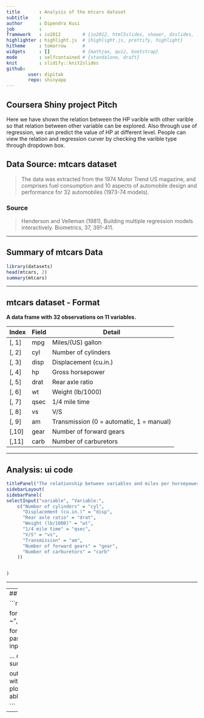 ```yaml
---
title       : Analysis of the mtcars dataset
subtitle    : 
author      : Dipendra Kusi
job         : 
framework   : io2012        # {io2012, html5slides, shower, dzslides, ...}
highlighter : highlight.js  # {highlight.js, prettify, highlight}
hitheme     : tomorrow      # 
widgets     : []            # {mathjax, quiz, bootstrap}
mode        : selfcontained # {standalone, draft}
knit        : slidify::knit2slides
github: 
        user: dipitak
        repo: shinyapp
---
```


## Coursera Shiny project Pitch
Here we have shown the relation between the HP varible with other varible so that relation between other variable can be explored.
Also through use of regression, we can predict the value of HP at different level. People can view the relation and regression curver by checking
the varible type through dropdown box.

## Data Source: mtcars dataset

> The data was extracted from the 1974 Motor Trend US magazine, and comprises fuel consumption and 10 aspects of automobile design and performance for 32 automobiles (1973-74 models).

### Source
> Henderson and Velleman (1981), Building multiple regression models interactively. Biometrics, 37, 391-411.

---

## Summary of mtcars Data
```r
library(datasets)
head(mtcars, 2)
summary(mtcars)
```

---

## mtcars dataset - Format

**A data frame with 32 observations on 11 variables.**

| Index | Field | Detail |
------- | ----- | ------ |
| [, 1] | mpg | Miles/(US) gallon |
| [, 2]  | cyl | Number of cylinders |
| [, 3]	| disp | Displacement (cu.in.) |
| [, 4]	| hp | Gross horsepower |
| [, 5]	| drat | Rear axle ratio |
| [, 6]	| wt | Weight (lb/1000) |
| [, 7]	| qsec | 1/4 mile time |
| [, 8]	| vs | V/S |
| [, 9]	| am | Transmission (0 = automatic, 1 = manual) |
| [,10]	| gear | Number of forward gears |
| [,11]	| carb | Number of carburetors |

---

## Analysis: ui code
```r
titlePanel("The relationship between variables and miles per horsepower (hp)"),
sidebarLayout(
sidebarPanel(
selectInput("variable", "Variable:",
    c("Number of cylinders" = "cyl",
      "Displacement (cu.in.)" = "disp",
      "Rear axle ratio" = "drat",
      "Weight (lb/1000)" = "wt",
      "1/4 mile time" = "qsec",
      "V/S" = "vs",
      "Transmission" = "am",
      "Number of forward gears" = "gear",
      "Number of carburetors" = "carb"
    ))


)
```
---

---
## Analysis - main code

```r
 
  formulaText <- reactive({
    paste("hp ~", input$variable)
  })
  
  formulaTextPoint <- reactive({
    paste("hp ~", "as.integer(", input$variable, ")")
  })
  
...
output$fit <- renderPrint({
        summary(fit()) 
})

output$hpPlot <- renderPlot({
    with(hpData, {
      plot(as.formula(formulaTextPoint()))
      abline(fit(), col=2)
    })
})

```
---


